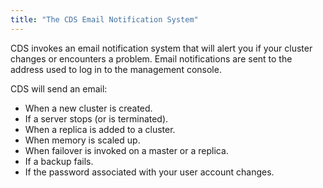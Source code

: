 ```yaml
---
title: "The CDS Email Notification System"
---
```


<div id="cds_email_notification" class="registered_link"></div>


CDS invokes an email notification system that will alert you if your cluster changes or encounters a problem. Email notifications are sent to the address used to log in to the management console.

CDS will send an email:

  - When a new cluster is created.
  - If a server stops (or is terminated).
  - When a replica is added to a cluster.
  - When memory is scaled up.
  - When failover is invoked on a master or a replica.
  - If a backup fails.
  - If the password associated with your user account changes.
